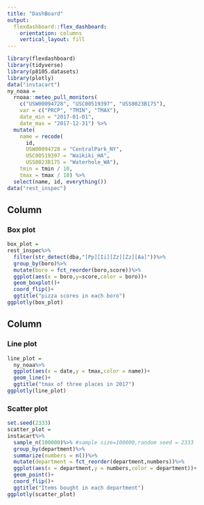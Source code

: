 ```yaml
---
title: "DashBoard"
output: 
  flexdashboard::flex_dashboard:
    orientation: columns
    vertical_layout: fill
---
```


```r
library(flexdashboard)
library(tidyverse)
library(p8105.datasets)
library(plotly)
data("instacart")
ny_noaa =  
  rnoaa::meteo_pull_monitors(
    c("USW00094728", "USC00519397", "USS0023B17S"),
    var = c("PRCP", "TMIN", "TMAX"), 
    date_min = "2017-01-01",
    date_max = "2017-12-31") %>%
  mutate(
    name = recode(
      id, 
      USW00094728 = "CentralPark_NY", 
      USC00519397 = "Waikiki_HA",
      USS0023B17S = "Waterhole_WA"),
    tmin = tmin / 10,
    tmax = tmax / 10) %>%
  select(name, id, everything())
data("rest_inspec")
```

Column {data-width=650}
-----------------------------------------------------------------------

### Box plot

```r
box_plot = 
rest_inspec%>%
  filter(str_detect(dba,"[Pp][Ii][Zz][Zz][Aa]"))%>%
  group_by(boro)%>%
  mutate(boro = fct_reorder(boro,score))%>%
  ggplot(aes(x = boro,y=score,color = boro))+
  geom_boxplot()+
  coord_flip()+
  ggtitle("pizza scores in each boro")
ggplotly(box_plot)
```

Column {data-width=350}
-----------------------------------------------------------------------

### Line plot

```r
line_plot = 
  ny_noaa%>%
  ggplot(aes(x = date,y = tmax,color = name))+
  geom_line()+
  ggtitle("tmax of three places in 2017")
ggplotly(line_plot)
```

### Scatter plot

```r
set.seed(2333)
scatter_plot = 
instacart%>%
  sample_n(100000)%>% #sample size=100000,random seed = 2333
  group_by(department)%>%
  summarize(numbers = n())%>%
  mutate(department = fct_reorder(department,numbers))%>%
  ggplot(aes(x = department,y = numbers,color = department))+
  geom_point()+
  coord_flip()+
  ggtitle("Items bought in each department")
ggplotly(scatter_plot)
```

